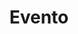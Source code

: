 ---
title: 'Evento'
openapi: 'WEBHOOK /event'
description: |-
    Trabalhamos com webhooks para notificações de eventos do sistema Husky. Para receber as notificações, é necessário cadastrar a URL de destino e o tipo de evento que será notificado.

    ### Eventos de Entrega
    | Evento               | Descrição                                                                              |
    | -------------------- | -------------------------------------------------------------------------------------- |
    | ORDER_CREATED        | Disparado quando uma nova entrega é criada                                             |
    | ORDER_UPDATED        | Disparado quando uma entrega é atualizada                                              |
    | ORDER_STATUS_UPDATED | Disparado quando o status de uma entrega é atualizado (ex: coletando, entregando, etc) |
    | ORDER_DRIVER_UPDATED | Disparado quando alterado o entregador de uma entrega                                  |

    ### Eventos de Entregador
    | Evento                | Descrição                                      |
    | --------------------- | --------------------------------------------------------------------------- |
    | FLEET_QUEUE           | Disparado quando um entregador sai da cerca virtual do embarcador           |
    | DRIVER_CREATED        | Disparado quando um novo entregador é criado                                |
    | DRIVER_UPDATED        | Disparado quando alterado algum dado de um entregador                       |
    | DRIVER_STATUS_UPDATED | Disparado quando alterado o status do entregador (ex: inativado no sistema) |

    ### Eventos de Embarcador
    | Evento                | Descrição                                             |
    | --------------------- | ----------------------------------------------------- |
    | CLIENT_CREATED        | Disparado quando um novo embarcador é criado          |
    | CLIENT_UPDATED        | Disparado quando alterado os dados de um embarcador   |
    | CLIENT_STATUS_UPDATED | Disparado quando alterado o status de um embarcador   |
    
---